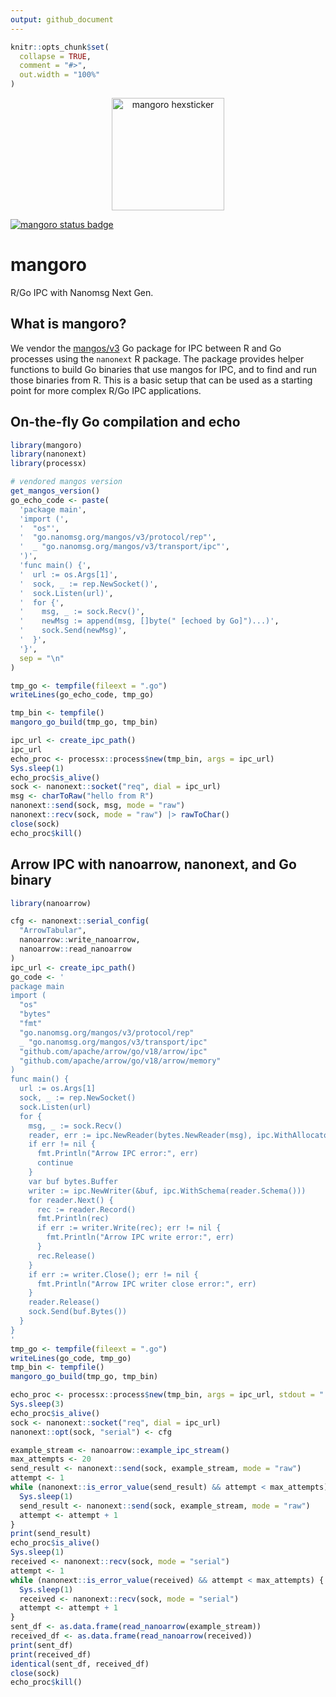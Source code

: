 ```yaml
---
output: github_document
---
```


```r
knitr::opts_chunk$set(
  collapse = TRUE,
  comment = "#>",
  out.width = "100%"
)
```

<p align="center">
  <img src="inst/docs/logo.svg" alt="mangoro hexsticker" width="180"/>
</p>

[![mangoro status badge](https://sounkou-bioinfo.r-universe.dev/mangoro/badges/version)](https://sounkou-bioinfo.r-universe.dev/mangoro)

# mangoro

R/Go IPC with Nanomsg Next Gen.

## What is mangoro?

We vendor the [mangos/v3](https://github.com/nanomsg/mangos) Go package for IPC between R and Go processes using the `nanonext` R package. The package provides helper functions to build Go binaries that use mangos for IPC, and to find and run those binaries from R. This is a basic setup that can be used as a starting point for more complex R/Go IPC applications.


## On-the-fly Go compilation and echo

```r

library(mangoro)
library(nanonext)
library(processx)

# vendored mangos version
get_mangos_version()
go_echo_code <- paste(
  'package main',
  'import (',
  '  "os"',
  '  "go.nanomsg.org/mangos/v3/protocol/rep"',
  '  _ "go.nanomsg.org/mangos/v3/transport/ipc"',
  ')',
  'func main() {',
  '  url := os.Args[1]',
  '  sock, _ := rep.NewSocket()',
  '  sock.Listen(url)',
  '  for {',
  '    msg, _ := sock.Recv()',
  '    newMsg := append(msg, []byte(" [echoed by Go]")...)',
  '    sock.Send(newMsg)',
  '  }',
  '}',
  sep = "\n"
)

tmp_go <- tempfile(fileext = ".go")
writeLines(go_echo_code, tmp_go)

tmp_bin <- tempfile()
mangoro_go_build(tmp_go, tmp_bin)

ipc_url <- create_ipc_path()
ipc_url
echo_proc <- processx::process$new(tmp_bin, args = ipc_url)
Sys.sleep(1)
echo_proc$is_alive()
sock <- nanonext::socket("req", dial = ipc_url)
msg <- charToRaw("hello from R")
nanonext::send(sock, msg, mode = "raw")
nanonext::recv(sock, mode = "raw") |> rawToChar()
close(sock)
echo_proc$kill()
```

## Arrow IPC with nanoarrow, nanonext, and Go binary

```r
library(nanoarrow)

cfg <- nanonext::serial_config(
  "ArrowTabular",
  nanoarrow::write_nanoarrow,
  nanoarrow::read_nanoarrow
)
ipc_url <- create_ipc_path()
go_code <- '
package main
import (
  "os"
  "bytes"
  "fmt"
  "go.nanomsg.org/mangos/v3/protocol/rep"
  _ "go.nanomsg.org/mangos/v3/transport/ipc"
  "github.com/apache/arrow/go/v18/arrow/ipc"
  "github.com/apache/arrow/go/v18/arrow/memory"
)
func main() {
  url := os.Args[1]
  sock, _ := rep.NewSocket()
  sock.Listen(url)
  for {
    msg, _ := sock.Recv()
    reader, err := ipc.NewReader(bytes.NewReader(msg), ipc.WithAllocator(memory.DefaultAllocator))
    if err != nil {
      fmt.Println("Arrow IPC error:", err)
      continue
    }
    var buf bytes.Buffer
    writer := ipc.NewWriter(&buf, ipc.WithSchema(reader.Schema()))
    for reader.Next() {
      rec := reader.Record()
      fmt.Println(rec)
      if err := writer.Write(rec); err != nil {
        fmt.Println("Arrow IPC write error:", err)
      }
      rec.Release()
    }
    if err := writer.Close(); err != nil {
      fmt.Println("Arrow IPC writer close error:", err)
    }
    reader.Release()
    sock.Send(buf.Bytes())
  }
}
'
tmp_go <- tempfile(fileext = ".go")
writeLines(go_code, tmp_go)
tmp_bin <- tempfile()
mangoro_go_build(tmp_go, tmp_bin)

echo_proc <- processx::process$new(tmp_bin, args = ipc_url, stdout = "|", stderr = "|"  )
Sys.sleep(3)
echo_proc$is_alive()
sock <- nanonext::socket("req", dial = ipc_url)
nanonext::opt(sock, "serial") <- cfg

example_stream <- nanoarrow::example_ipc_stream()
max_attempts <- 20
send_result <- nanonext::send(sock, example_stream, mode = "raw")
attempt <- 1
while (nanonext::is_error_value(send_result) && attempt < max_attempts) {
  Sys.sleep(1)
  send_result <- nanonext::send(sock, example_stream, mode = "raw")
  attempt <- attempt + 1
}
print(send_result)
echo_proc$is_alive()
Sys.sleep(1)
received <- nanonext::recv(sock, mode = "serial")
attempt <- 1
while (nanonext::is_error_value(received) && attempt < max_attempts) {
  Sys.sleep(1)
  received <- nanonext::recv(sock, mode = "serial")
  attempt <- attempt + 1
}
sent_df <- as.data.frame(read_nanoarrow(example_stream))
received_df <- as.data.frame(read_nanoarrow(received))
print(sent_df)
print(received_df)
identical(sent_df, received_df)
close(sock)
echo_proc$kill()
```
